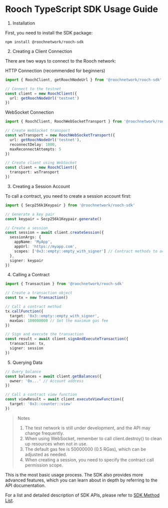 # Rooch TypeScript SDK Usage Guide

1. Installation

First, you need to install the SDK package:

```
npm install @roochnetwork/rooch-sdk
```

2. Creating a Client Connection

There are two ways to connect to the Rooch network:

HTTP Connection (recommended for beginners)

```typescript
import { RoochClient, getRoochNodeUrl } from '@roochnetwork/rooch-sdk'

// Connect to the testnet
const client = new RoochClient({
  url: getRoochNodeUrl('testnet')
})
```

WebSocket Connection

```typescript
import { RoochClient, RoochWebSocketTransport } from '@roochnetwork/rooch-sdk'

// Create WebSocket transport
const wsTransport = new RoochWebSocketTransport({
  url: getRoochNodeUrl('testnet'),
  reconnectDelay: 1000,
  maxReconnectAttempts: 5
})

// Create client using WebSocket
const client = new RoochClient({
  transport: wsTransport
})
```

3. Creating a Session Account

To call a contract, you need to create a session account first:

```typescript
import { Secp256k1Keypair } from '@roochnetwork/rooch-sdk'

// Generate a key pair
const keypair = Secp256k1Keypair.generate()

// Create a session
const session = await client.createSession({
  sessionArgs: {
    appName: 'MyApp',
    appUrl: 'https://myapp.com',
    scopes: ['0x3::empty::empty_with_signer'] // Contract methods to access
  },
  signer: keypair
})
```

4. Calling a Contract

```typescript
import { Transaction } from '@roochnetwork/rooch-sdk'

// Create a transaction object
const tx = new Transaction()

// Call a contract method
tx.callFunction({
  target: '0x3::empty::empty_with_signer',
  maxGas: 100000000 // Set the maximum gas fee
})

// Sign and execute the transaction
const result = await client.signAndExecuteTransaction({
  transaction: tx,
  signer: session
})
```

5. Querying Data

```typescript
// Query balance
const balances = await client.getBalances({
  owner: '0x...' // Account address
})

// Call a contract view function
const viewResult = await client.executeViewFunction({
  target: '0x3::counter::view'
})
```

> Notes
> 1. The test network is still under development, and the API may change frequently.
> 2. When using WebSocket, remember to call client.destroy() to clean up resources when not in use.
> 3. The default gas fee is 50000000 (0.5 RGas), which can be adjusted as needed.
> 4. When creating a session, you need to specify the contract call permission scope.

This is the most basic usage process. The SDK also provides more advanced features, which you can learn about in depth by referring to the API documentation.

For a list and detailed description of SDK APIs, please refer to [SDK Method List](./sdk-method-list).